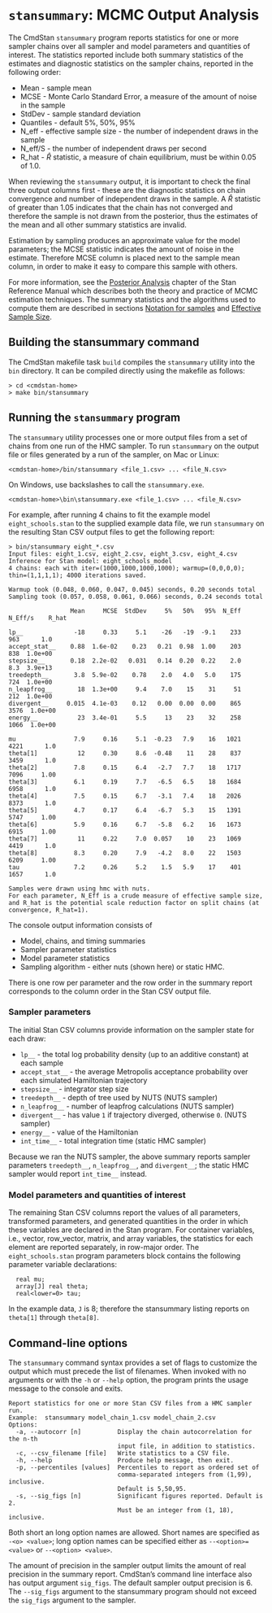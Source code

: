 # `stansummary`: MCMC Output Analysis {#stansummary}

The CmdStan `stansummary` program reports statistics for one or more sampler chains
over all sampler and model parameters and quantities of interest.
The statistics reported include both summary statistics of the estimates and
diagnostic statistics on the sampler chains, reported in the following order:


- Mean - sample mean
- MCSE - Monte Carlo Standard Error, a measure of the amount of noise in the sample
- StdDev - sample standard deviation
- Quantiles - default 5%, 50%, 95%
- N_eff - effective sample size - the number of independent draws in the sample
- N_eff/S - the number of independent draws per second
- R_hat - $\hat{R}$ statistic, a measure of chain equilibrium, must be within $0.05$ of  $1.0$.

When reviewing the `stansummary` output, it is important to check the final three
output columns first - these are the diagnostic statistics on chain convergence and
number of independent draws in the sample.
A $\hat{R}$ statistic of greater than $1.05$ indicates that the chain has not converged and
therefore the sample is not drawn from the posterior, thus the estimates of the mean and
all other summary statistics are invalid.

Estimation by sampling produces an approximate value for the model parameters;
the MCSE statistic indicates the amount of noise in the estimate.
Therefore MCSE column is placed next to the sample mean column,
in order to make it easy to compare this sample with others.

For more information, see the
[Posterior Analysis](https://mc-stan.org/docs/reference-manual/analysis-chapter.html)
chapter of the Stan Reference Manual which describes both the theory and practice of MCMC
estimation techniques.
The summary statistics and the algorithms used to compute them are described in sections
[Notation for samples](https://mc-stan.org/docs/reference-manual/notation-for-samples-chains-and-draws.html)
and 
[Effective Sample Size](https://mc-stan.org/docs/reference-manual/effective-sample-size-section.html).

## Building the stansummary command

The CmdStan makefile task `build` compiles the `stansummary` utility
into the `bin` directory.
It can be compiled directly using the makefile as follows:
```
> cd <cmdstan-home>
> make bin/stansummary
```

## Running the `stansummary` program

The `stansummary` utility processes one or more output files from a set of
chains from one run of the HMC sampler.
To run `stansummary` on the output file or files generated by a run of
the sampler, on Mac or Linux:
```
<cmdstan-home>/bin/stansummary <file_1.csv> ... <file_N.csv>
```
On Windows, use backslashes to call the `stansummary.exe`.
```
<cmdstan-home>\bin\stansummary.exe <file_1.csv> ... <file_N.csv>
```

For example, after running 4 chains to fit the example model `eight_schools.stan`
to the supplied example data file, we run `stansummary` on the resulting Stan CSV
output files to get the following report:

```
> bin/stansummary eight_*.csv
Input files: eight_1.csv, eight_2.csv, eight_3.csv, eight_4.csv
Inference for Stan model: eight_schools_model
4 chains: each with iter=(1000,1000,1000,1000); warmup=(0,0,0,0); thin=(1,1,1,1); 4000 iterations saved.

Warmup took (0.048, 0.060, 0.047, 0.045) seconds, 0.20 seconds total
Sampling took (0.057, 0.058, 0.061, 0.066) seconds, 0.24 seconds total

                 Mean     MCSE  StdDev     5%   50%   95%  N_Eff  N_Eff/s    R_hat

lp__              -18     0.33     5.1    -26   -19  -9.1    233      963      1.0
accept_stat__    0.88  1.6e-02    0.23   0.21  0.98  1.00    203      838  1.0e+00
stepsize__       0.18  2.2e-02   0.031   0.14  0.20  0.22    2.0      8.3  3.9e+13
treedepth__       3.8  5.9e-02    0.78    2.0   4.0   5.0    175      724  1.0e+00
n_leapfrog__       18  1.3e+00     9.4    7.0    15    31     51      212  1.0e+00
divergent__     0.015  4.1e-03    0.12   0.00  0.00  0.00    865     3576  1.0e+00
energy__           23  3.4e-01     5.5     13    23    32    258     1066  1.0e+00

mu                7.9     0.16     5.1  -0.23   7.9    16   1021     4221      1.0
theta[1]           12     0.30     8.6  -0.48    11    28    837     3459      1.0
theta[2]          7.8     0.15     6.4   -2.7   7.7    18   1717     7096     1.00
theta[3]          6.1     0.19     7.7   -6.5   6.5    18   1684     6958      1.0
theta[4]          7.5     0.15     6.7   -3.1   7.4    18   2026     8373      1.0
theta[5]          4.7     0.17     6.4   -6.7   5.3    15   1391     5747     1.00
theta[6]          5.9     0.16     6.7   -5.8   6.2    16   1673     6915     1.00
theta[7]           11     0.22     7.0  0.057    10    23   1069     4419      1.0
theta[8]          8.3     0.20     7.9   -4.2   8.0    22   1503     6209     1.00
tau               7.2     0.26     5.2    1.5   5.9    17    401     1657      1.0

Samples were drawn using hmc with nuts.
For each parameter, N_Eff is a crude measure of effective sample size,
and R_hat is the potential scale reduction factor on split chains (at 
convergence, R_hat=1).
```

The console output information consists of

- Model, chains, and timing summaries
- Sampler parameter statistics
- Model parameter statistics
- Sampling algorithm - either nuts (shown here) or static HMC.

There is one row per parameter and the row order in the summary report corresponds
to the column order in the Stan CSV output file.

### Sampler parameters

The initial Stan CSV columns provide information on the sampler state for each draw:

- `lp__` - the total log probability density (up to an additive constant) at each sample
- `accept_stat__ ` - the average Metropolis acceptance  probability over each simulated Hamiltonian trajectory
- `stepsize__ ` - integrator step size
- `treedepth__ ` - depth of tree used by NUTS (NUTS sampler)
- `n_leapfrog__ ` - number of leapfrog calculations (NUTS sampler)
- `divergent__ ` - has value `1` if trajectory diverged, otherwise `0`. (NUTS sampler)
- `energy__ ` - value of the Hamiltonian
- `int_time__ ` - total integration time (static HMC sampler)

Because we ran the NUTS sampler, the above summary reports sampler parameters
`treedepth__`, `n_leapfrog__`, and `divergent__`;
the static HMC sampler would report `int_time__` instead.

### Model parameters and quantities of interest

The remaining Stan CSV columns report the values of all parameters, transformed parameters,
and generated quantities in the order in which these variables are declared in the Stan program.
For container variables, i.e., vector, row_vector, matrix, and array variables,
the statistics for each element are reported separately, in row-major order.
The `eight_schools.stan` program parameters block contains the following parameter variable
declarations:
```
  real mu;
  array[J] real theta;
  real<lower=0> tau;
```
In the example data, `J` is $8$; therefore the stansummary listing
reports on `theta[1]` through `theta[8]`.


## Command-line options

The `stansummary` command syntax provides a set of flags to customize the output
which must precede the list of filenames.
When invoked with no arguments or with the `-h` or `--help` option,
the program prints the usage message to the console and exits.

```
Report statistics for one or more Stan CSV files from a HMC sampler run.
Example:  stansummary model_chain_1.csv model_chain_2.csv
Options:
  -a, --autocorr [n]          Display the chain autocorrelation for the n-th
                              input file, in addition to statistics.
  -c, --csv_filename [file]   Write statistics to a CSV file.
  -h, --help                  Produce help message, then exit.
  -p, --percentiles [values]  Percentiles to report as ordered set of
                              comma-separated integers from (1,99), inclusive.
                              Default is 5,50,95.
  -s, --sig_figs [n]          Significant figures reported. Default is 2.
                              Must be an integer from (1, 18), inclusive.
```

Both short an long option names are allowed.  Short names are specified as `-<o> <value>`;
long option names can be specified either as `--<option>=<value>` or `--<option> <value>`.

The amount of precision
in the sampler output limits the amount of real precision in the summary report.
CmdStan's command line interface also has output argument `sig_figs`.
The default sampler output precision is 6.
The `--sig_figs` argument to the stansummary program should not exceed the `sig_figs` argument to the sampler.
